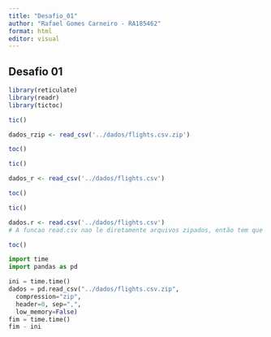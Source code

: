 ---
title: "Desafio_01"
author: "Rafael Gomes Carneiro - RA185462"
format: html
editor: visual
---

## Desafio 01

```{r setup}
library(reticulate)
library(readr) 
library(tictoc)
```

```{r}
tic()

dados_rzip <- read_csv('../dados/flights.csv.zip')

toc()

tic()

dados_r <- read_csv('../dados/flights.csv')

toc()

```

```{r}
tic()

dados.r <- read.csv('../dados/flights.csv') 
# A funcao read.csv nao le diretamente arquivos zipados, então tem que descompacta-los

toc()
```

```{python}
import time
import pandas as pd

ini = time.time()
dados = pd.read_csv("../dados/flights.csv.zip",
  compression="zip", 
  header=0, sep=",", 
  low_memory=False)
fim = time.time()
fim - ini


```